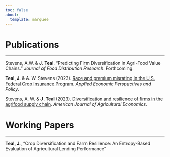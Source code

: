 ```yaml
---
toc: false
about:
  template: marquee
---
```



# Publications

------

Stevens, A.W. & **J. Teal**. "Predicting Firm Diversification in Agri-Food Value Chains." *Journal of Food Distribution Research*. Forthcoming.

**Teal, J.** & A. W. Stevens (2023).
[Race and premium misrating in the U.S. Federal Crop Insurance Program](https://onlinelibrary.wiley.com/doi/full/10.1002/aepp.13397).
*Applied Economic Perspectives and Policy*.

Stevens, A. W. & **J. Teal** (2023). 
[Diversification and resilience of firms in the agrifood supply chain](https://onlinelibrary.wiley.com/doi/10.1111/ajae.12398).
*American Journal of Agricultural Economics*.

# Working Papers

----

**Teal, J.**, "Crop Diversification and Farm Resilience: An Entropy-Based Evaluation of Agricultural Lending Performance"